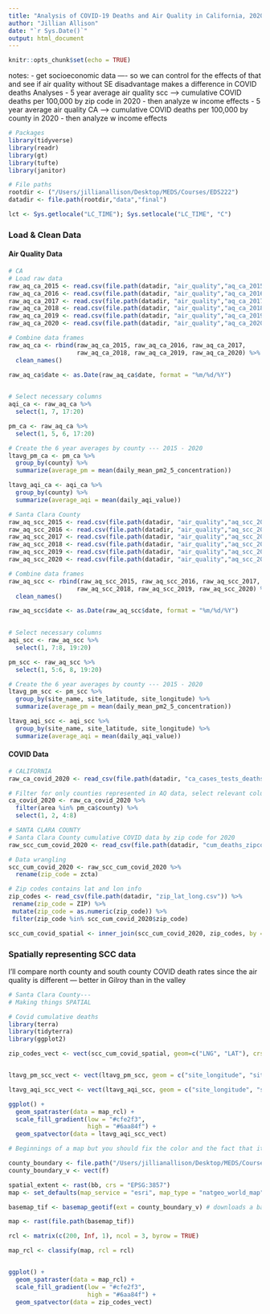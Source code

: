 ```yaml
---
title: "Analysis of COVID-19 Deaths and Air Quality in California, 2020"
author: "Jillian Allison"
date: "`r Sys.Date()`"
output: html_document
---
```


```r
knitr::opts_chunk$set(echo = TRUE)
```

notes: 
- get socioeconomic data ---- so we can control for the effects of that and see if air quality without SE disadvantage makes a difference in COVID deaths 
Analyses 
- 5 year average air quality scc ----> cumulative COVID deaths per 100,000 by zip code in 2020
    - then analyze w income effects
- 5 year average air quality CA ----> cumulative COVID deaths per 100,000 by county in 2020 
    - then analyze w income effects 


```r
# Packages
library(tidyverse)
library(readr)
library(gt)
library(tufte)
library(janitor)

# File paths
rootdir <- ("/Users/jillianallison/Desktop/MEDS/Courses/EDS222")
datadir <- file.path(rootdir,"data","final")

lct <- Sys.getlocale("LC_TIME"); Sys.setlocale("LC_TIME", "C")

```

### Load & Clean Data

#### Air Quality Data
```r
# CA
# Load raw data
raw_aq_ca_2015 <- read.csv(file.path(datadir, "air_quality","aq_ca_2015.csv"), stringsAsFactors = FALSE)
raw_aq_ca_2016 <- read.csv(file.path(datadir, "air_quality","aq_ca_2016.csv"), stringsAsFactors = FALSE)
raw_aq_ca_2017 <- read.csv(file.path(datadir, "air_quality","aq_ca_2017.csv"), stringsAsFactors = FALSE)
raw_aq_ca_2018 <- read.csv(file.path(datadir, "air_quality","aq_ca_2018.csv"), stringsAsFactors = FALSE)
raw_aq_ca_2019 <- read.csv(file.path(datadir, "air_quality","aq_ca_2019.csv"), stringsAsFactors = FALSE)
raw_aq_ca_2020 <- read.csv(file.path(datadir, "air_quality","aq_ca_2020.csv"), stringsAsFactors = FALSE)

# Combine data frames 
raw_aq_ca <- rbind(raw_aq_ca_2015, raw_aq_ca_2016, raw_aq_ca_2017,
                   raw_aq_ca_2018, raw_aq_ca_2019, raw_aq_ca_2020) %>%
  clean_names()

raw_aq_ca$date <- as.Date(raw_aq_ca$date, format = "%m/%d/%Y")
  

# Select necessary columns 
aqi_ca <- raw_aq_ca %>%
  select(1, 7, 17:20)

pm_ca <- raw_aq_ca %>%
  select(1, 5, 6, 17:20)

# Create the 6 year averages by county --- 2015 - 2020 
ltavg_pm_ca <- pm_ca %>%
  group_by(county) %>%
  summarize(average_pm = mean(daily_mean_pm2_5_concentration))

ltavg_aqi_ca <- aqi_ca %>%
  group_by(county) %>%
  summarize(average_aqi = mean(daily_aqi_value))
```

```r
# Santa Clara County 
raw_aq_scc_2015 <- read.csv(file.path(datadir, "air_quality","aq_scc_2015.csv"), stringsAsFactors = FALSE)
raw_aq_scc_2016 <- read.csv(file.path(datadir, "air_quality","aq_scc_2016.csv"), stringsAsFactors = FALSE)
raw_aq_scc_2017 <- read.csv(file.path(datadir, "air_quality","aq_scc_2017.csv"), stringsAsFactors = FALSE)
raw_aq_scc_2018 <- read.csv(file.path(datadir, "air_quality","aq_scc_2018.csv"), stringsAsFactors = FALSE)
raw_aq_scc_2019 <- read.csv(file.path(datadir, "air_quality","aq_scc_2019.csv"), stringsAsFactors = FALSE)
raw_aq_scc_2020 <- read.csv(file.path(datadir, "air_quality","aq_scc_2020.csv"), stringsAsFactors = FALSE)

# Combine data frames 
raw_aq_scc <- rbind(raw_aq_scc_2015, raw_aq_scc_2016, raw_aq_scc_2017,
                   raw_aq_scc_2018, raw_aq_scc_2019, raw_aq_scc_2020) %>%
  clean_names()

raw_aq_scc$date <- as.Date(raw_aq_scc$date, format = "%m/%d/%Y")
  

# Select necessary columns 
aqi_scc <- raw_aq_scc %>%
  select(1, 7:8, 19:20)

pm_scc <- raw_aq_scc %>%
  select(1, 5:6, 8, 19:20)

# Create the 6 year averages by county --- 2015 - 2020 
ltavg_pm_scc <- pm_scc %>%
  group_by(site_name, site_latitude, site_longitude) %>%
  summarize(average_pm = mean(daily_mean_pm2_5_concentration))

ltavg_aqi_scc <- aqi_scc %>%
  group_by(site_name, site_latitude, site_longitude) %>%
  summarize(average_aqi = mean(daily_aqi_value))
```
#### COVID Data 
```r
# CALIFORNIA
raw_ca_covid_2020 <- read_csv(file.path(datadir, "ca_cases_tests_deaths.csv"))

# Filter for only counties represented in AQ data, select relevant columns 
ca_covid_2020 <- raw_ca_covid_2020 %>%
  filter(area %in% pm_ca$county) %>%
  select(1, 2, 4:8)
```


```r
# SANTA CLARA COUNTY
# Santa Clara County cumulative COVID data by zip code for 2020
raw_scc_cum_covid_2020 <- read_csv(file.path(datadir, "cum_deaths_zipcode_scc.csv"))

# Data wrangling
scc_cum_covid_2020 <- raw_scc_cum_covid_2020 %>%
  rename(zip_code = zcta) 

# Zip codes contains lat and lon info 
zip_codes <- read_csv(file.path(datadir, "zip_lat_long.csv")) %>%
 rename(zip_code = ZIP) %>%
 mutate(zip_code = as.numeric(zip_code)) %>%
 filter(zip_code %in% scc_cum_covid_2020$zip_code) 

scc_cum_covid_spatial <- inner_join(scc_cum_covid_2020, zip_codes, by = "zip_code")
```


### Spatially representing SCC data 
I'll compare north county and south county COVID death rates since the air quality is different --- better in Gilroy than in the valley
```r
# Santa Clara County--- 
# Making things SPATIAL 

# Covid cumulative deaths 
library(terra)
library(tidyterra)
library(ggplot2)

zip_codes_vect <- vect(scc_cum_covid_spatial, geom=c("LNG", "LAT"), crs="EPSG:4326", keepgeom=FALSE)


ltavg_pm_scc_vect <- vect(ltavg_pm_scc, geom = c("site_longitude", "site_latitude"), crs = "EPSG:4326",  keepgeom = FALSE)

ltavg_aqi_scc_vect <- vect(ltavg_aqi_scc, geom = c("site_longitude", "site_latitude"), crs = "EPSG:4326",  keepgeom = FALSE)

ggplot() + 
  geom_spatraster(data = map_rcl) + 
  scale_fill_gradient(low = "#cfe2f3", 
                      high = "#6aa84f") + 
  geom_spatvector(data = ltavg_aqi_scc_vect)

```

```r
# Beginnings of a map but you should fix the color and the fact that its floating ok 

county_boundary <- file.path("/Users/jillianallison/Desktop/MEDS/Courses/EDS222/data/final/scc_county_boundary/geo_export_68da2c43-7af7-4d7a-b35c-05339ab65394.shp")
county_boundary_v <- vect(f)

spatial_extent <- rast(bb, crs = "EPSG:3857")
map <- set_defaults(map_service = "esri", map_type = "natgeo_world_map")

basemap_tif <- basemap_geotif(ext = county_boundary_v) # downloads a basemap as a .tif file

map <- rast(file.path(basemap_tif)) 

rcl <- matrix(c(200, Inf, 1), ncol = 3, byrow = TRUE)

map_rcl <- classify(map, rcl = rcl)


ggplot() + 
  geom_spatraster(data = map_rcl) + 
  scale_fill_gradient(low = "#cfe2f3", 
                      high = "#6aa84f") +
  geom_spatvector(data = zip_codes_vect) 
```

